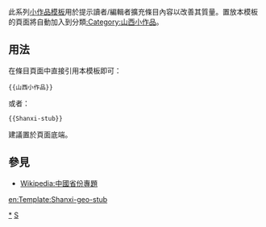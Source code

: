 <includeonly></includeonly><noinclude>{{template doc page viewed directly}}</noinclude>
<!-- 在本行下編輯模板說明 -->
此系列[[:Category:小作品模板|小作品模板]]用於提示讀者/編輯者擴充條目內容以改善其質量。置放本模板的頁面將自動加入到分類[[:Category:山西小作品]]。
== 用法 ==
在條目頁面中直接引用本模板即可：
<pre>{{山西小作品}}
</pre>
或者：
<pre>{{Shanxi-stub}}
</pre>
建議置於頁面底端。
== 參見 ==
* [[Wikipedia:中國省份專題]]
<includeonly>
<!-- 本行下加入模板的分類 -->
[[Category:山西小作品|*]]
[[Category:中國地理小作品模板|S]]
<!-- 本行下加入模板的跨語言鏈接 -->
[[en:Template:Shanxi-geo-stub]]
</includeonly>